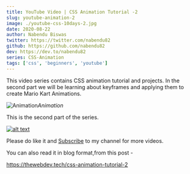 ```yaml
---
title: YouTube Video | CSS Animation Tutorial -2
slug: youtube-animation-2
image: ./youtube-css-10days-2.jpg
date: 2020-08-22
author: Nabendu Biswas
twitter: https://twitter.com/nabendu82
github: https://github.com/nabendu82
dev: https://dev.to/nabendu82
series: CSS-Animation
tags: ['css', 'beginners', 'youtube']
---
```


This video series contains CSS animation tutorial and projects. In the second part we will be learning about keyframes and applying them to create Mario Kart Animations.

<div className={styles.image__small}>

![Animation](https://res.cloudinary.com/dxkxvfo2o/image/upload/v1598295332/css-animation-2_rp6myo.gif)*Animation*

</div>

This is the second part of the series.

<div className={styles.image__small}>

[![alt text](https://res.cloudinary.com/dxkxvfo2o/image/upload/v1598295539/css-animation_llyqzz.png)](https://youtu.be/rIusjZ1dz2k "CSS Animation-2")

</div>

Please do like it and [Subscribe](https://www.youtube.com/channel/UCRf7mazcufqZxd2pR3oQJuQ?sub_confirmation=1) to my channel for more videos.

You can also read it in blog format,from this post -

https://thewebdev.tech/css-animation-tutorial-2

